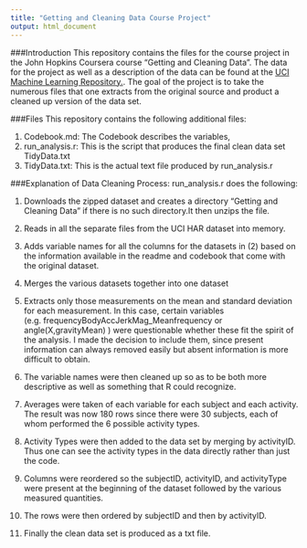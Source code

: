 ```yaml
---
title: "Getting and Cleaning Data Course Project"
output: html_document
---
```


###Introduction
This repository contains the files for the course project in the John Hopkins Coursera course "Getting and Cleaning Data". The data for the project as well as a description of the data can be found at the [UCI Machine Learning Repository.](http://archive.ics.uci.edu/ml/datasets/Human+Activity+Recognition+Using+Smartphones). The goal of the project is to take the numerous files that one extracts from the original source and product a cleaned up version of the data set. 

###Files
This repository contains the following additional files:

1) Codebook.md: The Codebook describes the variables,
2) run_analysis.r: This is the script that produces the final clean data set TidyData.txt
3) TidyData.txt: This is the actual text file produced by run_analysis.r

###Explanation of Data Cleaning Process:
run_analysis.r does the following:

(1) Downloads the zipped dataset and creates a directory "Getting and Cleaning Data" if there is no such directory.It then unzips the file. 

(2) Reads in all the separate files from the UCI HAR dataset into memory.

(3) Adds variable names for all the columns for the datasets in (2) based on the information available in the readme and codebook that come with the original dataset.

(4) Merges the various datasets together into one dataset

(5) Extracts only those measurements on the mean and standard deviation for each measurement. In this case, certain variables (e.g. frequencyBodyAccJerkMag_Meanfrequency or angle(X,gravityMean) ) were questionable whether these fit the spirit of the analysis. I made the decision to include them, since present information can always removed easily but absent information is more difficult to obtain. 

(6) The variable names were then cleaned up so as to be both more descriptive as well as something that R could recognize. 

(7) Averages were taken of each variable for each subject and each activity. The result was now 180 rows since there were 30 subjects, each of whom performed the 6 possible activity types. 

(8) Activity Types were then added to the data set by merging by activityID. Thus one can see the activity types in the data directly rather than just the code. 

(9) Columns were reordered so the subjectID, activityID, and activityType were present at the beginning of the dataset followed by the various measured quantities. 

(10) The rows were then ordered by subjectID and then by activityID. 

(11) Finally the clean data set is produced as a txt file. 

